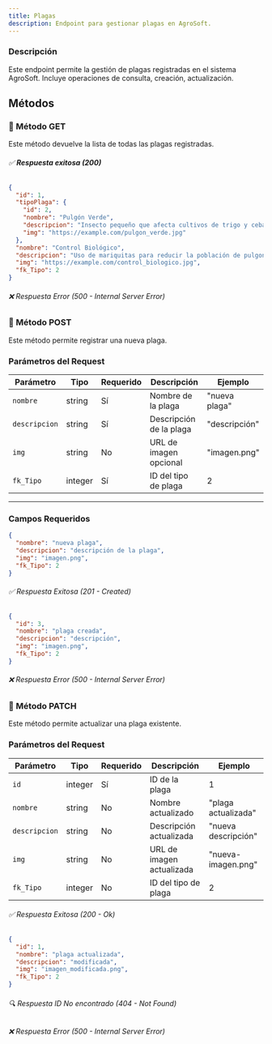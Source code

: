 ```yaml
---
title: Plagas
description: Endpoint para gestionar plagas en AgroSoft.
---
```



### Descripción

Este endpoint permite la gestión de plagas registradas en el sistema AgroSoft. Incluye operaciones de consulta, creación, actualización.

## Métodos

### 🔹 Método GET

<ApiBaseBanner
  method="GET"
  path="/plaga/"
  baseUrl="http://127.0.0.1:8000"
/>

Este método devuelve la lista de todas las plagas registradas.

###### ✅ **Respuesta exitosa (200)**
```json
{
  "id": 1,
  "tipoPlaga": {
    "id": 2,
    "nombre": "Pulgón Verde",
    "descripcion": "Insecto pequeño que afecta cultivos de trigo y cebada.",
    "img": "https://example.com/pulgon_verde.jpg"
  },
  "nombre": "Control Biológico",
  "descripcion": "Uso de mariquitas para reducir la población de pulgones en los cultivos.",
  "img": "https://example.com/control_biologico.jpg",
  "fk_Tipo": 2
}
```
###### ❌ Respuesta Error (500 - Internal Server Error)

### 🔹 Método POST

<ApiBaseBanner
  method="POST"
  path="/plaga/"
  baseUrl="http://127.0.0.1:8000"
/>

Este método permite registrar una nueva plaga.

### **Parámetros del Request**

| Parámetro       | Tipo     | Requerido | Descripción            | Ejemplo          |
|----------------|----------|-----------|------------------------|------------------|
| `nombre`      | string   | Sí        | Nombre de la plaga     | "nueva plaga"   |
| `descripcion` | string   | Sí        | Descripción de la plaga | "descripción"   |
| `img`         | string   | No        | URL de imagen opcional | "imagen.png"   |
| `fk_Tipo`     | integer  | Sí        | ID del tipo de plaga   | 2               |

---

### **Campos Requeridos**
```json
{
  "nombre": "nueva plaga",
  "descripcion": "descripción de la plaga",
  "img": "imagen.png",
  "fk_Tipo": 2
}
```

###### ✅ Respuesta Exitosa (201 - Created)
```json
{
  "id": 3,
  "nombre": "plaga creada",
  "descripcion": "descripción",
  "img": "imagen.png",
  "fk_Tipo": 2
}
```
###### ❌ Respuesta Error (500 - Internal Server Error)

### 🔹 Método PATCH

<ApiBaseBanner
  method="PATCH"
  path="/plaga/{id}/"
  baseUrl="http://127.0.0.1:8000"
/>

Este método permite actualizar una plaga existente.

### **Parámetros del Request**
| Parámetro       | Tipo     | Requerido | Descripción               | Ejemplo                  |
|----------------|----------|-----------|---------------------------|--------------------------|
| `id`          | integer  | Sí        | ID de la plaga            | 1                        |
| `nombre`      | string   | No        | Nombre actualizado        | "plaga actualizada"     |
| `descripcion` | string   | No        | Descripción actualizada   | "nueva descripción"     |
| `img`         | string   | No        | URL de imagen actualizada | "nueva-imagen.png"      |
| `fk_Tipo`     | integer  | No        | ID del tipo de plaga      | 2                        |

###### ✅ Respuesta Exitosa (200 - Ok)
```json
{
  "id": 1,
  "nombre": "plaga actualizada",
  "descripcion": "modificada",
  "img": "imagen_modificada.png",
  "fk_Tipo": 2
}
```
###### 🔍 Respuesta ID No encontrado (404 - Not Found)
###### ❌ Respuesta Error (500 - Internal Server Error)


